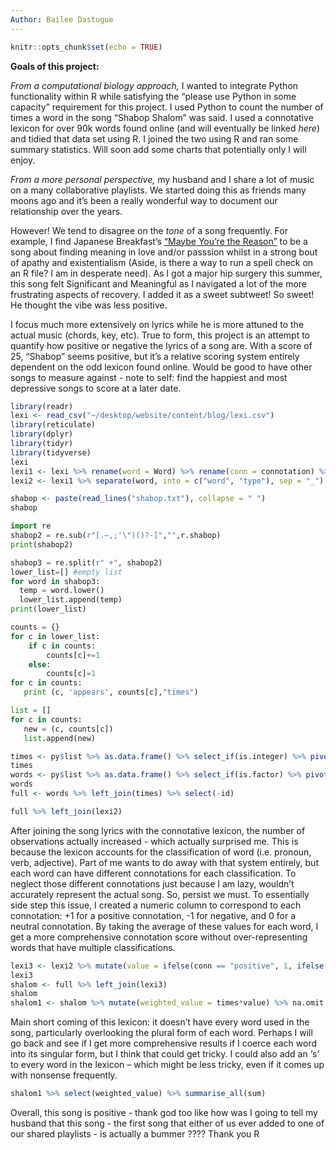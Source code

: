 ```yaml
---
Author: Bailee Dastugue
---
```


```r
knitr::opts_chunk$set(echo = TRUE)
```

__Goals of this project:__

*From a computational biology approach,* I wanted to integrate Python functionality within R while satisfying the "please use Python in some capacity" requirement for this project. I used Python to count the number of times a word in the song "Shabop Shalom" was said. I used a connotative lexicon for over 90k words found online (and will eventually be linked *here*) and tidied that data set using R. I joined the two using R and ran some summary statistics. Will soon add some charts that potentially only I will enjoy.
<br>


*From a more personal perspective,* my husband and I share a lot of music on a many collaborative playlists. We started doing this as friends many moons ago and it's been a really wonderful way to document our relationship over the years.



However! We tend to disagree on the *tone* of a song frequently. For example, I find Japanese Breakfast's ["Maybe You're the Reason"](https://open.spotify.com/track/7xKjdvYaJ1tvwNXRTAZs78?si=rSNHKuD_TTqDYeQ8SoQSow) to be a song about finding meaning in love and/or passsion whilst in a strong bout of apathy and existentialism (Aside, is there a  way to run a spell check on an R file? I am in desperate need). As I got a major hip surgery this summer, this song felt Significant and Meaningful as I navigated a lot of the more frustrating aspects of recovery. I added it as a sweet subtweet! So sweet! He thought the vibe was less positive.



I focus much more extensively on lyrics while he is more attuned to the actual music (chords, key, etc). True to form, this project is an attempt to quantify how positive or negative the lyrics of a song are. With a score of 25, "Shabop" seems positive, but it's a relative scoring system entirely dependent on the odd lexicon found online. Would be good to have other songs to measure against - note to self: find the happiest and most depressive songs to score at a later date.


```R
library(readr)
lexi <- read_csv("~/desktop/website/content/blog/lexi.csv")
library(reticulate)
library(dplyr)
library(tidyr)
library(tidyverse)
lexi
lexi1 <- lexi %>% rename(word = Word) %>% rename(conn = connotation) %>% glimpse()
lexi2 <- lexi1 %>% separate(word, into = c("word", "type"), sep = "_") %>% mutate_if(is.character, as.factor) %>% glimpse()
```

```r
shabop <- paste(read_lines("shabop.txt"), collapse = " ")
shabop
```

```python
import re
shabop2 = re.sub(r"[.—,;'\")()?-]","",r.shabop)
print(shabop2)
```

```python
shabop3 = re.split(r" +", shabop2)
lower_list=[] #empty list
for word in shabop3:
  temp = word.lower()
  lower_list.append(temp)
print(lower_list)
```

```python
counts = {}
for c in lower_list:
    if c in counts:
        counts[c]+=1
    else:
        counts[c]=1
for c in counts:
   print (c, 'appears', counts[c],"times")
```


```python
list = []
for c in counts:
   new = (c, counts[c])
   list.append(new)
```


```r
times <- py$list %>% as.data.frame() %>% select_if(is.integer) %>% pivot_longer(contains(c("X")), names_to = "name", values_to = "times") %>% mutate(id = row_number()) %>% select(-name)
times
words <- py$list %>% as.data.frame() %>% select_if(is.factor) %>% pivot_longer(contains(c("X")), names_to = "name", values_to = "word") %>% mutate(id = row_number()) %>% select(-name)
words
full <- words %>% left_join(times) %>% select(-id)
```

```r
full %>% left_join(lexi2)
```
After joining the song lyrics with the connotative lexicon, the number of observations actually increased - which actually surprised me. This is because the lexicon accounts for the classification of word (i.e. pronoun, verb, adjective). Part of me wants to do away with that system entirely, but each word can have different connotations for each classification. To neglect those different connotations just because I am lazy, wouldn't accurately represent the actual song. So, persist we must. To essentially side step this issue, I created a numeric column to correspond to each connotation: +1 for a positive connotation, -1 for negative, and 0 for a neutral connotation. By taking the average of these values for each word, I get a more comprehensive connotation score without over-representing words that have multiple classifications.

```r
lexi3 <- lexi2 %>% mutate(value = ifelse(conn == "positive", 1, ifelse(conn == "negative", -1, 0))) %>% select(-conn) %>% group_by(word) %>%  summarise_at(vars(-type), funs(mean(., na.rm=TRUE))) %>% mutate_if(is.integer, as.double)
lexi3 
shalom <- full %>% left_join(lexi3)
shalom
shalom1 <- shalom %>% mutate(weighted_value = times*value) %>% na.omit
```
Main short coming of this lexicon: it doesn't have every word used in the song, particularly overlooking the plural form of each word. Perhaps I will go back and see if I get more comprehensive results if I coerce each word into its singular form, but I think that could get tricky. I could also add an 's' to every word in the lexicon -- which might be less tricky, even if it comes up with nonsense frequently.

```r
shalom1 %>% select(weighted_value) %>% summarise_all(sum)
```

Overall, this song is positive - thank god too like how was I going to tell my husband that this song - the first song that either of us ever added to one of our shared playlists - is actually a bummer ???? Thank you R

